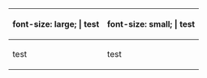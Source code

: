 {| style="text-align:center;"
! font-size: large; | test
! font-size: small; | test
|-
| test
| test
|}
